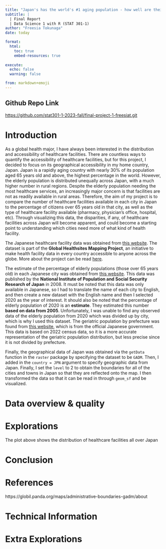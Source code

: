 ```yaml
---
title: "Japan's has the world's #1 aging population - how well are their healthcare facilities distributed to meet their needs?"
subtitle: |
  | Final Report
  | Data Science 1 with R (STAT 301-1)
author: "Freesia Tokunaga"
date: today

format:
  html:
    toc: true
    embed-resources: true
    
execute:
  echo: false
  warning: false

from: markdown+emoji 
---
```

::: {.callout-tip icon=false}

## Github Repo Link
[https://github.com/stat301-1-2023-fall/final-project-1-freesiat.git](https://github.com/stat301-1-2023-fall/final-project-1-freesiat.git)

:::

# Introduction
   As a global health major, I have always been interested in the distribution and accessibility of healthcare facilities. There are countless ways to quantify the accessibility of healthcare facilities, but for this project, I decided to focus on its geographical accessibility in my home country, Japan. Japan is a rapidly aging country with nearly 30% of its population aged 65 years old and above, the highest percentage in the world. However, the elderly population is distributed unequally across Japan, with a much higher number in rural regions. Despite the elderly population needing the most healthcare services, an increasingly major concern is that facilities are not as readily available in rural areas. Therefore, the aim of my project is to compare the number of healthcare facilities available in each city in Japan to the percentage of citizens over 65 years old in that city, as well as the type of healthcare facility available (pharmacy, physician's office, hospital, etc). Through visualizing this data, the disparities, if any, of healthcare facilities across Japan will become apparent, and could become a starting point to understanding which cities need more of what kind of health facility.
   
The Japanese healthcare facility data was obtained from [this website](https://data.humdata.org/dataset/japan-healthsites). The dataset is part of the **Global Healthsites Mapping Project**, an initiative to make health facility data in every country accessible to anyone across the globe. More about the project can be read [here](https://healthsites.io/). 

  The estimate of the percentage of elderly populations (those over 65 years old) in each Japanese city was obtained from [this website](https://www.ipss.go.jp/pp-shicyoson/j/shicyoson08/t-page.asp). This data was published by the **National Institute of Population and Social Security Research of Japan** in 2008. It must be noted that this data was only available in Japanese, so I had to translate the name of each city to English, and then create a new dataset with the English name and then I selected 2020 as the year of interest. It should also be noted that the percentage of elderly population of 2020 is an **estimate**. They estimated this number **based on data from 2005**. Unfortunately, I was unable to find any observed data of the elderly population from 2020 which was divided up by city, which is why I used this dataset.
    The geriatric population by prefecture was found from [this website](https://www.e-stat.go.jp/stat-search/files?page=1&layout=datalist&toukei=00200524&tstat=000000090001&cycle=7&year=20220&month=0&tclass1=000001011679), which is from the official Japanese government. This data is based on 2022 census data, so it is a more accurate representation of the geriatric population distribution, but less precise since it is not divided by prefecture.
  
  Finally, the geographical data of Japan was obtained via the `getData` function in the `raster` package by specifying the dataset to be `GADM`. Then, I added in the `country = JPN` argument to specify geographic data from Japan. Finally, I set the `level` to 2 to obtain the boundaries for all of the cities and towns in Japan so that they are reflected onto the map. I then transformed the data so that it can be read in through `geom_sf` and be visualized.
   

# Data overview & quality


# Explorations

The plot above shows the distribution of healthcare facilities all over Japan

# Conclusion

# References
https://globil.panda.org/maps/administrative-boundaries-gadm/about

# Technical Information 

# Extra Explorations